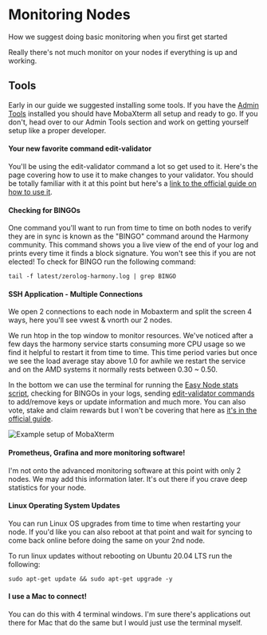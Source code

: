 # Monitoring Nodes
How we suggest doing basic monitoring when you first get started

Really there's not much monitor on your nodes if everything is up and working.
## Tools
Early in our guide we suggested installing some tools. If you have the [Admin Tools](/companion/new/tools) installed you should have MobaXterm all setup and ready to go. If you don't, head over to our Admin Tools section and work on getting yourself setup like a proper developer.
#### Your new favorite command edit-validator
You'll be using the edit-validator command a lot so get used to it. Here's the page covering how to use it to make changes to your validator. You should be totally familiar with it at this point but here's a [link to the official guide on how to use it](https://docs.harmony.one/home/network/validators/managing-a-validator/checking-validator-information).
#### Checking for BINGOs
One command you'll want to run from time to time on both nodes to verify they are in sync is known as the "BINGO" command around the Harmony community. This command shows you a live view of the end of your log and prints every time it finds a block signature. You won't see this if you are not elected! To check for BINGO run the following command:

```text
tail -f latest/zerolog-harmony.log | grep BINGO
```

#### SSH Application - Multiple Connections
We open 2 connections to each node in Mobaxterm and split the screen 4 ways, here you'll see vwest & vnorth our 2 nodes.

We run htop in the top window to monitor resources. We've noticed after a few days the harmony service starts consuming more CPU usage so we find it helpful to restart it from time to time. This time period varies but once we see the load average stay above 1.0 for awhile we restart the service and on the AMD systems it normally rests between 0.30 ~ 0.50.

In the bottom we can use the terminal for running the [Easy Node stats script](/post/new/tools/scripts/stats), checking for BINGOs in your logs, sending [edit-validator commands](https://docs.harmony.one/home/network/validators/managing-a-validator/checking-validator-information) to add/remove keys or update information and much more. You can also vote, stake and claim rewards but I won't be covering that here as [it's in the official guide](https://docs.harmony.one/home/network/validators/managing-a-validator/checking-validator-information).

![Example setup of MobaXterm](/cimage_4.png)
#### Prometheus, Grafina and more monitoring software!
I'm not onto the advanced monitoring software at this point with only 2 nodes. We may add this information later. It's out there if you crave deep statistics for your node.
#### Linux Operating System Updates
You can run Linux OS upgrades from time to time when restarting your node. If you'd like you can also reboot at that point and wait for syncing to come back online before doing the same on your 2nd node.

To run linux updates without rebooting on Ubuntu 20.04 LTS run the following:

```text
sudo apt-get update && sudo apt-get upgrade -y
```
#### I use a Mac to connect!

You can do this with 4 terminal windows. I'm sure there's applications out there for Mac that do the same but I would just use the terminal myself.

